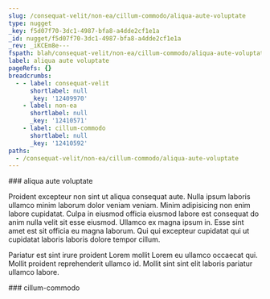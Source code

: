 ```yaml
---
slug: /consequat-velit/non-ea/cillum-commodo/aliqua-aute-voluptate
type: nugget
_key: f5d07f70-3dc1-4987-bfa8-a4dde2cf1e1a
_id: nugget/f5d07f70-3dc1-4987-bfa8-a4dde2cf1e1a
_rev: _iKCEm8e---
fspath: blah/consequat-velit/non-ea/cillum-commodo/aliqua-aute-voluptate.md
label: aliqua aute voluptate
pageRefs: {}
breadcrumbs:
  - - label: consequat-velit
      shortlabel: null
      _key: '12409970'
    - label: non-ea
      shortlabel: null
      _key: '12410571'
    - label: cillum-commodo
      shortlabel: null
      _key: '12410592'
paths:
  - /consequat-velit/non-ea/cillum-commodo/aliqua-aute-voluptate
---
```


<NuggetArea>
<Nugget slug="/consequat-velit/non-ea/cillum-commodo/aliqua-aute-voluptate" type="nugget" _key="f5d07f70-3dc1-4987-bfa8-a4dde2cf1e1a" _id="nugget/f5d07f70-3dc1-4987-bfa8-a4dde2cf1e1a" _rev="_iKCEm8e---" fspath="blah/consequat-velit/non-ea/cillum-commodo/aliqua-aute-voluptate.md" label="aliqua aute voluptate" paths="/consequat-velit/non-ea/cillum-commodo/aliqua-aute-voluptate">
<NuggetBody>
### aliqua aute voluptate

Proident excepteur non sint ut aliqua consequat aute. Nulla ipsum laboris ullamco minim laborum dolor veniam veniam. Minim adipisicing non enim labore cupidatat. Culpa in eiusmod officia eiusmod labore est consequat do anim nulla velit sit esse eiusmod. Ullamco ex magna ipsum in. Esse sint amet est sit officia eu magna laborum. Qui qui excepteur cupidatat qui ut cupidatat laboris laboris dolore tempor cillum.

Pariatur est sint irure proident Lorem mollit Lorem eu ullamco occaecat qui. Mollit proident reprehenderit ullamco id. Mollit sint sint elit laboris pariatur ullamco labore.

</NuggetBody>
<Breadcrumbs>
<Crumbs>
<Crumb _key="12409970" label="consequat-velit" /><Crumb _key="12410571" label="non-ea" /><Crumb _key="12410592" label="cillum-commodo" />
</Crumbs>
</Breadcrumbs>
</Nugget>

<NuggetsInbound>
</NuggetsInbound>
<NuggetsOutbound>
</NuggetsOutbound>
</NuggetArea>
<PassagesInbound>
<Passage direction="inbound" type="passage" _key="12410592" _id="passage/12410592" _rev="_iKCEm8a--B" label="cillum-commodo" passage="cillum-commodo" fspath="blah/consequat-velit/non-ea/cillum-commodo" paths="/consequat-velit/non-ea/cillum-commodo" slug="/consequat-velit/non-ea/cillum-commodo">
<NuggetBody>
### cillum-commodo

</NuggetBody>
<Breadcrumbs>
<Crumbs>
<Crumb _key="12409970" label="consequat-velit" /><Crumb _key="12410571" label="non-ea" />
</Crumbs>
</Breadcrumbs>
</Passage>

</PassagesInbound>
<PassagesOutbound>
</PassagesOutbound>